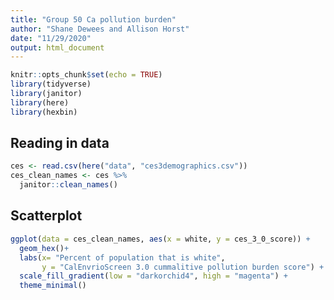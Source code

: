 ```yaml
---
title: "Group 50 Ca pollution burden"
author: "Shane Dewees and Allison Horst"
date: "11/29/2020"
output: html_document
---
```


```r
knitr::opts_chunk$set(echo = TRUE)
library(tidyverse)
library(janitor)
library(here)
library(hexbin)
```

## Reading in data

```r
ces <- read.csv(here("data", "ces3demographics.csv"))
ces_clean_names <- ces %>% 
  janitor::clean_names()
```

## Scatterplot
```r
ggplot(data = ces_clean_names, aes(x = white, y = ces_3_0_score)) +
  geom_hex()+
  labs(x= "Percent of population that is white",
       y = "CalEnvrioScreen 3.0 cummalitive pollution burden score") +
  scale_fill_gradient(low = "darkorchid4", high = "magenta") +
  theme_minimal()
```


